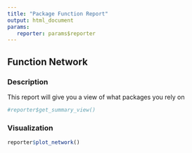 ```yaml
---
title: "Package Function Report"
output: html_document
params: 
   reporter: params$reporter
---
```


## Function Network

### Description
This report will give you a view of what packages you rely on


```r
#reporter$get_summary_view()
```

### Visualization

```r
reporter$plot_network()
```